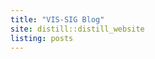 ```yaml
---
title: "VIS-SIG Blog"
site: distill::distill_website
listing: posts
---
```

<!-- library(distill); create_post("Wonderful Wednesdays April 2023"); rmarkdown::render_site()-->